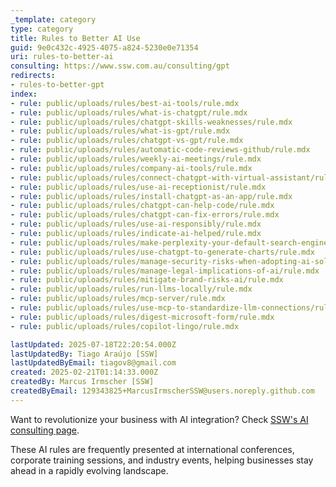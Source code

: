 ```yaml
---
_template: category
type: category
title: Rules to Better AI Use
guid: 9e0c432c-4925-4075-a824-5230e0e71354
uri: rules-to-better-ai
consulting: https://www.ssw.com.au/consulting/gpt
redirects:
- rules-to-better-gpt
index:
- rule: public/uploads/rules/best-ai-tools/rule.mdx
- rule: public/uploads/rules/what-is-chatgpt/rule.mdx
- rule: public/uploads/rules/chatgpt-skills-weaknesses/rule.mdx
- rule: public/uploads/rules/what-is-gpt/rule.mdx
- rule: public/uploads/rules/chatgpt-vs-gpt/rule.mdx
- rule: public/uploads/rules/automatic-code-reviews-github/rule.mdx
- rule: public/uploads/rules/weekly-ai-meetings/rule.mdx
- rule: public/uploads/rules/company-ai-tools/rule.mdx
- rule: public/uploads/rules/connect-chatgpt-with-virtual-assistant/rule.mdx
- rule: public/uploads/rules/use-ai-receptionist/rule.mdx
- rule: public/uploads/rules/install-chatgpt-as-an-app/rule.mdx
- rule: public/uploads/rules/chatgpt-can-help-code/rule.mdx
- rule: public/uploads/rules/chatgpt-can-fix-errors/rule.mdx
- rule: public/uploads/rules/use-ai-responsibly/rule.mdx
- rule: public/uploads/rules/indicate-ai-helped/rule.mdx
- rule: public/uploads/rules/make-perplexity-your-default-search-engine/rule.mdx
- rule: public/uploads/rules/use-chatgpt-to-generate-charts/rule.mdx
- rule: public/uploads/rules/manage-security-risks-when-adopting-ai-solutions/rule.mdx
- rule: public/uploads/rules/manage-legal-implications-of-ai/rule.mdx
- rule: public/uploads/rules/mitigate-brand-risks-ai/rule.mdx
- rule: public/uploads/rules/run-llms-locally/rule.mdx
- rule: public/uploads/rules/mcp-server/rule.mdx
- rule: public/uploads/rules/use-mcp-to-standardize-llm-connections/rule.mdx
- rule: public/uploads/rules/digest-microsoft-form/rule.mdx
- rule: public/uploads/rules/copilot-lingo/rule.mdx

lastUpdated: 2025-07-18T22:20:54.000Z
lastUpdatedBy: Tiago Araújo [SSW]
lastUpdatedByEmail: tiagov8@gmail.com
created: 2025-02-21T01:14:33.000Z
createdBy: Marcus Irmscher [SSW]
createdByEmail: 129343825+MarcusIrmscherSSW@users.noreply.github.com
---
```


Want to revolutionize your business with AI integration? Check [SSW's AI consulting page](https://www.ssw.com.au/consulting/artificial-intelligence).

These AI rules are frequently presented at international conferences, corporate training sessions, and industry events, helping businesses stay ahead in a rapidly evolving landscape.
